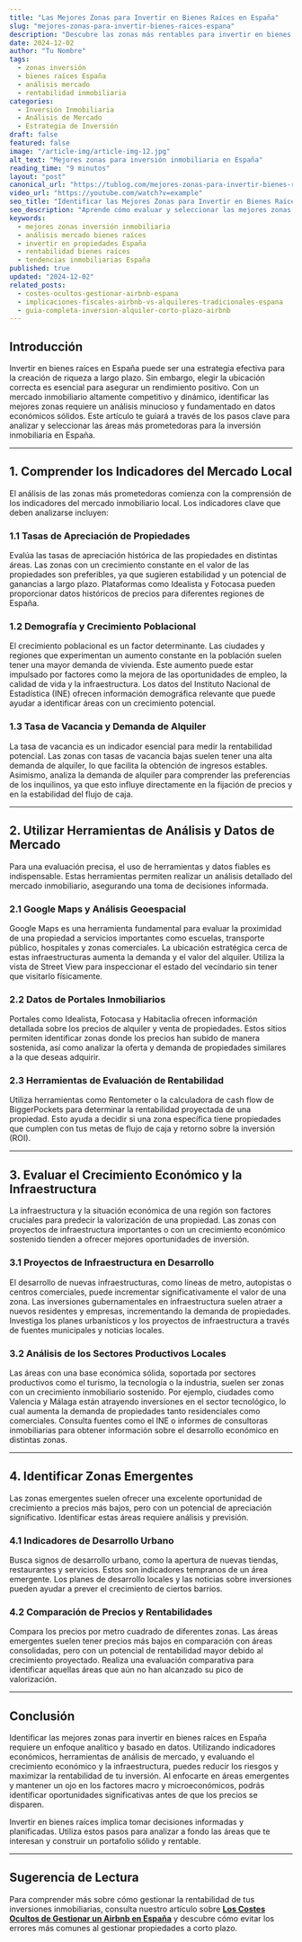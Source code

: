 ```yaml
---
title: "Las Mejores Zonas para Invertir en Bienes Raíces en España"
slug: "mejores-zonas-para-invertir-bienes-raices-espana"
description: "Descubre las zonas más rentables para invertir en bienes raíces en España. Análisis detallado por ciudades y barrios."
date: 2024-12-02
author: "Tu Nombre"
tags:
  - zonas inversión
  - bienes raíces España
  - análisis mercado
  - rentabilidad inmobiliaria
categories:
  - Inversión Inmobiliaria
  - Análisis de Mercado
  - Estrategia de Inversión
draft: false
featured: false
image: "/article-img/article-img-12.jpg"
alt_text: "Mejores zonas para inversión inmobiliaria en España"
reading_time: "9 minutos"
layout: "post"
canonical_url: "https://tublog.com/mejores-zonas-para-invertir-bienes-raices-espana"
video_url: "https://youtube.com/watch?v=example"
seo_title: "Identificar las Mejores Zonas para Invertir en Bienes Raíces en España"
seo_description: "Aprende cómo evaluar y seleccionar las mejores zonas para invertir en bienes raíces en España. Un análisis profundo de datos económicos, tendencias y herramientas de evaluación inmobiliaria."
keywords:
  - mejores zonas inversión inmobiliaria
  - análisis mercado bienes raíces
  - invertir en propiedades España
  - rentabilidad bienes raíces
  - tendencias inmobiliarias España
published: true
updated: "2024-12-02"
related_posts:
  - costes-ocultos-gestionar-airbnb-espana
  - implicaciones-fiscales-airbnb-vs-alquileres-tradicionales-espana
  - guia-completa-inversion-alquiler-corto-plazo-airbnb
---
```


## Introducción

Invertir en bienes raíces en España puede ser una estrategia efectiva para la creación de riqueza a largo plazo. Sin embargo, elegir la ubicación correcta es esencial para asegurar un rendimiento positivo. Con un mercado inmobiliario altamente competitivo y dinámico, identificar las mejores zonas requiere un análisis minucioso y fundamentado en datos económicos sólidos. Este artículo te guiará a través de los pasos clave para analizar y seleccionar las áreas más prometedoras para la inversión inmobiliaria en España.

---

## 1. Comprender los Indicadores del Mercado Local

El análisis de las zonas más prometedoras comienza con la comprensión de los indicadores del mercado inmobiliario local. Los indicadores clave que deben analizarse incluyen:

### **1.1 Tasas de Apreciación de Propiedades**

Evalúa las tasas de apreciación histórica de las propiedades en distintas áreas. Las zonas con un crecimiento constante en el valor de las propiedades son preferibles, ya que sugieren estabilidad y un potencial de ganancias a largo plazo. Plataformas como Idealista y Fotocasa pueden proporcionar datos históricos de precios para diferentes regiones de España.

### **1.2 Demografía y Crecimiento Poblacional**

El crecimiento poblacional es un factor determinante. Las ciudades y regiones que experimentan un aumento constante en la población suelen tener una mayor demanda de vivienda. Este aumento puede estar impulsado por factores como la mejora de las oportunidades de empleo, la calidad de vida y la infraestructura. Los datos del Instituto Nacional de Estadística (INE) ofrecen información demográfica relevante que puede ayudar a identificar áreas con un crecimiento potencial.

### **1.3 Tasa de Vacancia y Demanda de Alquiler**

La tasa de vacancia es un indicador esencial para medir la rentabilidad potencial. Las zonas con tasas de vacancia bajas suelen tener una alta demanda de alquiler, lo que facilita la obtención de ingresos estables. Asimismo, analiza la demanda de alquiler para comprender las preferencias de los inquilinos, ya que esto influye directamente en la fijación de precios y en la estabilidad del flujo de caja.

---

## 2. Utilizar Herramientas de Análisis y Datos de Mercado

Para una evaluación precisa, el uso de herramientas y datos fiables es indispensable. Estas herramientas permiten realizar un análisis detallado del mercado inmobiliario, asegurando una toma de decisiones informada.

### **2.1 Google Maps y Análisis Geoespacial**

Google Maps es una herramienta fundamental para evaluar la proximidad de una propiedad a servicios importantes como escuelas, transporte público, hospitales y zonas comerciales. La ubicación estratégica cerca de estas infraestructuras aumenta la demanda y el valor del alquiler. Utiliza la vista de Street View para inspeccionar el estado del vecindario sin tener que visitarlo físicamente.

### **2.2 Datos de Portales Inmobiliarios**

Portales como Idealista, Fotocasa y Habitaclia ofrecen información detallada sobre los precios de alquiler y venta de propiedades. Estos sitios permiten identificar zonas donde los precios han subido de manera sostenida, así como analizar la oferta y demanda de propiedades similares a la que deseas adquirir.

### **2.3 Herramientas de Evaluación de Rentabilidad**

Utiliza herramientas como Rentometer o la calculadora de cash flow de BiggerPockets para determinar la rentabilidad proyectada de una propiedad. Esto ayuda a decidir si una zona específica tiene propiedades que cumplen con tus metas de flujo de caja y retorno sobre la inversión (ROI).

---

## 3. Evaluar el Crecimiento Económico y la Infraestructura

La infraestructura y la situación económica de una región son factores cruciales para predecir la valorización de una propiedad. Las zonas con proyectos de infraestructura importantes o con un crecimiento económico sostenido tienden a ofrecer mejores oportunidades de inversión.

### **3.1 Proyectos de Infraestructura en Desarrollo**

El desarrollo de nuevas infraestructuras, como líneas de metro, autopistas o centros comerciales, puede incrementar significativamente el valor de una zona. Las inversiones gubernamentales en infraestructura suelen atraer a nuevos residentes y empresas, incrementando la demanda de propiedades. Investiga los planes urbanísticos y los proyectos de infraestructura a través de fuentes municipales y noticias locales.

### **3.2 Análisis de los Sectores Productivos Locales**

Las áreas con una base económica sólida, soportada por sectores productivos como el turismo, la tecnología o la industria, suelen ser zonas con un crecimiento inmobiliario sostenido. Por ejemplo, ciudades como Valencia y Málaga están atrayendo inversiones en el sector tecnológico, lo cual aumenta la demanda de propiedades tanto residenciales como comerciales. Consulta fuentes como el INE o informes de consultoras inmobiliarias para obtener información sobre el desarrollo económico en distintas zonas.

---

## 4. Identificar Zonas Emergentes

Las zonas emergentes suelen ofrecer una excelente oportunidad de crecimiento a precios más bajos, pero con un potencial de apreciación significativo. Identificar estas áreas requiere análisis y previsión.

### **4.1 Indicadores de Desarrollo Urbano**

Busca signos de desarrollo urbano, como la apertura de nuevas tiendas, restaurantes y servicios. Estos son indicadores tempranos de un área emergente. Los planes de desarrollo locales y las noticias sobre inversiones pueden ayudar a prever el crecimiento de ciertos barrios.

### **4.2 Comparación de Precios y Rentabilidades**

Compara los precios por metro cuadrado de diferentes zonas. Las áreas emergentes suelen tener precios más bajos en comparación con áreas consolidadas, pero con un potencial de rentabilidad mayor debido al crecimiento proyectado. Realiza una evaluación comparativa para identificar aquellas áreas que aún no han alcanzado su pico de valorización.

---

## Conclusión

Identificar las mejores zonas para invertir en bienes raíces en España requiere un enfoque analítico y basado en datos. Utilizando indicadores económicos, herramientas de análisis de mercado, y evaluando el crecimiento económico y la infraestructura, puedes reducir los riesgos y maximizar la rentabilidad de tu inversión. Al enfocarte en áreas emergentes y mantener un ojo en los factores macro y microeconómicos, podrás identificar oportunidades significativas antes de que los precios se disparen.

Invertir en bienes raíces implica tomar decisiones informadas y planificadas. Utiliza estos pasos para analizar a fondo las áreas que te interesan y construir un portafolio sólido y rentable.

---

## Sugerencia de Lectura

Para comprender más sobre cómo gestionar la rentabilidad de tus inversiones inmobiliarias, consulta nuestro artículo sobre **[Los Costes Ocultos de Gestionar un Airbnb en España](https://tublog.com/costes-ocultos-gestionar-airbnb-espana)** y descubre cómo evitar los errores más comunes al gestionar propiedades a corto plazo.
